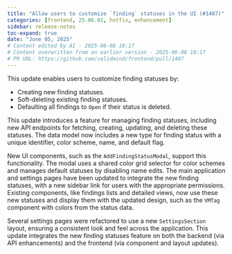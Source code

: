 ```yaml
---
title: "Allow users to customize `finding` statuses in the UI (#1407)"
categories: [frontend, 25.06.01, hotfix, enhancement]
sidebar: release-notes
toc-expand: true
date: "June 05, 2025"
# Content edited by AI - 2025-06-08 18:17
# Content overwritten from an earlier version - 2025-06-08 18:17
# PR URL: https://github.com/validmind/frontend/pull/1407
---
```


This update enables users to customize finding statuses by:

- Creating new finding statuses.
- Soft-deleting existing finding statuses.
- Defaulting all findings to `Open` if their status is deleted.

This update introduces a feature for managing finding statuses, including new API endpoints for fetching, creating, updating, and deleting these statuses. The data model now includes a new type for finding status with a unique identifier, color scheme, name, and default flag.

New UI components, such as the `AddFindingStatusModal`, support this functionality. The modal uses a shared color grid selector for color schemes and manages default statuses by disabling name edits. The main application and settings pages have been updated to integrate the new finding statuses, with a new sidebar link for users with the appropriate permissions. Existing components, like findings lists and detailed views, now use these new statuses and display them with the updated design, such as the `VMTag` component with colors from the status data.

Several settings pages were refactored to use a new `SettingsSection` layout, ensuring a consistent look and feel across the application. This update integrates the new finding statuses feature on both the backend (via API enhancements) and the frontend (via component and layout updates).

<!--- VALIDATION SUMMARY
Content Type: title
Validation Status: CHECK
Attempts: 7
Last Validation: 2025-06-08 18:16:07
Result: The edited content effectively conveys the original message in a more concise manner. It removes unnecessary words and focuses on the key action and subject. The use of backticks around "finding" suggests it might be a specific term or feature, which can be helpful for clarity if that's the case. Ov...
Reedit Available: Yes
Reedit Message: The edited content effectively conveys the original message in a more concise manner. It removes unnecessary words and focuses on the key action and subject. The use of backticks around "finding" sugg...
--->
